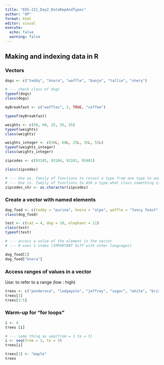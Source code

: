 ```yaml
---
title: "EDS-221_Day2_DataRepAndTypes"
author: "OP"
format: html
editor: visual
execute: 
  echo: false
  warning: false
---
```


## Making and indexing data in R

### Vectors

```r
dogs <- c("teddy", "knora", "waffle", "banjo", "tallie", "shery")

# --- check class of dogs
typeof(dogs)
class(dogs)
```

```r
myBreakfast <- c("waffles", 2, TRUE, "coffee")

typeof(myBreakfast)
```

```r
weights <- c(50, 60, 25, 35, 55)
typeof(weights)
class(weights)
```

```r
weights_integer <- c(50L, 60L, 25L, 35L, 55L)
typeof(weights_integer)
class(weights_integer)
```

```r

zipcodes <- c(93105, 93104, 93101, 93401)

class(zipcodes)

# --- Use as. family of functions to recast a type from one type to another type
# --- Use is. family of functions to ASK a type what class something is
zipcodes_chr <- as.character(zipcodes)

```

### Create a vector with named elements

```r
dog_food <- c(teddy = "purina", knora = "alpo", waffle = "fancy feast", banjo = "blue diamond", tallie = "farmer's dog")
class(dog_food)

test <- c(cat = 4, dog = 10, elephant = 11)
class(test)
typeof(test)
```

```r
# --- access a value of the element in the vector
# --- R uses 1-index (IMPORTANT diff with other languages)

dog_food[2]
dog_food["knora"]
```

### Access ranges of values in a vector

Use: to refer to a range (low : high)

```r
trees <- c("ponderosa", "lodgepole", "jeffrey", "sugar", "white", "bristlecone", "redwood", "oak")
trees[3]
trees[3:5]
```

### Warm-up for "for loops"

```r
i <- 4
trees [i]

```

```r
# --- same thing as seq(from = 1 to = 3)
i <- seq(from = 1, to = 3)
trees[i]
```

```r
trees[3] <- "maple"
trees
```
